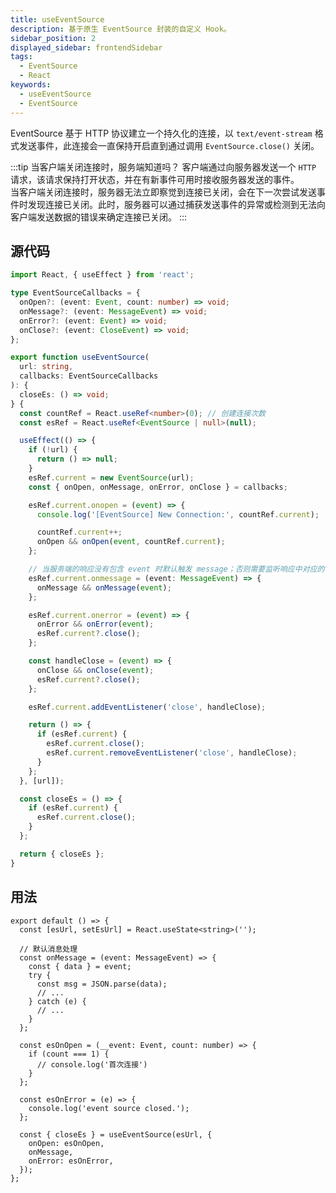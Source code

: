 ```yaml
---
title: useEventSource
description: 基于原生 EventSource 封装的自定义 Hook。
sidebar_position: 2
displayed_sidebar: frontendSidebar
tags:
  - EventSource
  - React
keywords:
  - useEventSource
  - EventSource
---
```


<Author cost={7} publish="2024-1-11 14: 57" update="" />

EventSource 基于 HTTP 协议建立一个持久化的连接，以 `text/event-stream` 格式发送事件，此连接会一直保持开启直到通过调用 `EventSource.close()` 关闭。

:::tip 当客户端关闭连接时，服务端知道吗？
客户端通过向服务器发送一个 `HTTP` 请求，该请求保持打开状态，并在有新事件可用时接收服务器发送的事件。<br/>
当客户端关闭连接时，服务器无法立即察觉到连接已关闭，会在下一次尝试发送事件时发现连接已关闭。此时，服务器可以通过捕获发送事件的异常或检测到无法向客户端发送数据的错误来确定连接已关闭。
:::

## 源代码

```ts showLineNumbers title="useEventSource.ts"
import React, { useEffect } from 'react';

type EventSourceCallbacks = {
  onOpen?: (event: Event, count: number) => void;
  onMessage?: (event: MessageEvent) => void;
  onError?: (event: Event) => void;
  onClose?: (event: CloseEvent) => void;
};

export function useEventSource(
  url: string,
  callbacks: EventSourceCallbacks
): {
  closeEs: () => void;
} {
  const countRef = React.useRef<number>(0); // 创建连接次数
  const esRef = React.useRef<EventSource | null>(null);

  useEffect(() => {
    if (!url) {
      return () => null;
    }
    esRef.current = new EventSource(url);
    const { onOpen, onMessage, onError, onClose } = callbacks;

    esRef.current.onopen = (event) => {
      console.log('[EventSource] New Connection:', countRef.current);

      countRef.current++;
      onOpen && onOpen(event, countRef.current);
    };

    // 当服务端的响应没有包含 event 时默认触发 message；否则需要监听响应中对应的事件
    esRef.current.onmessage = (event: MessageEvent) => {
      onMessage && onMessage(event);
    };

    esRef.current.onerror = (event) => {
      onError && onError(event);
      esRef.current?.close();
    };

    const handleClose = (event) => {
      onClose && onClose(event);
      esRef.current?.close();
    };

    esRef.current.addEventListener('close', handleClose);

    return () => {
      if (esRef.current) {
        esRef.current.close();
        esRef.current.removeEventListener('close', handleClose);
      }
    };
  }, [url]);

  const closeEs = () => {
    if (esRef.current) {
      esRef.current.close();
    }
  };

  return { closeEs };
}
```

## 用法

```tsx
export default () => {
  const [esUrl, setEsUrl] = React.useState<string>('');

  // 默认消息处理
  const onMessage = (event: MessageEvent) => {
    const { data } = event;
    try {
      const msg = JSON.parse(data);
      // ...
    } catch (e) {
      // ...
    }
  };

  const esOnOpen = (__event: Event, count: number) => {
    if (count === 1) {
      // console.log('首次连接')
    }
  };

  const esOnError = (e) => {
    console.log('event source closed.');
  };

  const { closeEs } = useEventSource(esUrl, {
    onOpen: esOnOpen,
    onMessage,
    onError: esOnError,
  });
};
```

